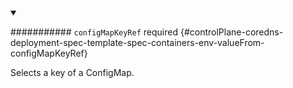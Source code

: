 


<details className="config-field" data-expandable="true" open>
<summary>

########### `configMapKeyRef` <span className="config-field-required" data-required="false">required</span> <span className="config-field-type"></span> <span className="config-field-default"></span> <span className="config-field-enum"></span> {#controlPlane-coredns-deployment-spec-template-spec-containers-env-valueFrom-configMapKeyRef}

Selects a key of a ConfigMap.

</summary>

<PartialConfigmapkeyrefreference />


</details>

